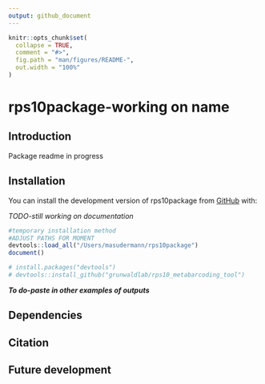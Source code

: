 ```yaml
---
output: github_document
---
```


<!-- README.md is generated from README.Rmd. Please edit that file -->

```r
knitr::opts_chunk$set(
  collapse = TRUE,
  comment = "#>",
  fig.path = "man/figures/README-",
  out.width = "100%"
)
```

# rps10package-working on name    

## Introduction

<!-- badges: start -->
<!-- badges: end -->

Package readme in progress

## Installation

You can install the development version of rps10package from [GitHub](https://github.com/) with:

*TODO-still working on documentation*

```r
#temporary installation method
#ADJUST PATHS FOR MOMENT
devtools::load_all("/Users/masudermann/rps10package")
document()

# install.packages("devtools")
# devtools::install_github("grunwaldlab/rps10_metabarcoding_tool")
```
  

***To do-paste in other examples of outputs***

## Dependencies

## Citation

## Future development